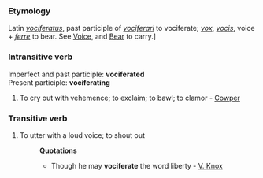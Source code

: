 ===Etymology===
Latin ''[[vociferatus]]'', past participle of ''[[vociferari]]'' to vociferate; ''[[vox]]'', ''[[vocis]]'', voice + ''[[ferre]]'' to bear.  See [[Voice]], and [[Bear]] to carry.]
===Intransitive verb===
Imperfect and past participle: '''vociferated''' <br>
Present participle: '''vociferating'''
#To cry out with vehemence; to exclaim; to bawl; to clamor - [[Cowper]]
===Transitive verb===
#To utter with a loud voice; to shout out
#:'''Quotations'''
#:*Though he may '''vociferate''' the word liberty - [[V. Knox]]